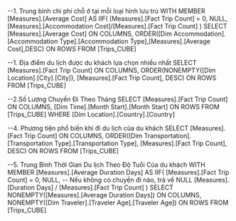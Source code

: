 ﻿--1. Trung bình chi phí chỗ ở tại mỗi loại hình lưu trú
WITH MEMBER [Measures].[Average Cost] AS
	IIF( 
		[Measures].[Fact Trip Count] = 0,
		NULL,
		[Measures].[Accommodation Cost]/[Measures].[Fact Trip Count]
		)
SELECT [Measures].[Average Cost] ON COLUMNS,
	ORDER([Dim Accommodation].[Accommodation Type].[Accommodation Type],[Measures].[Average Cost],DESC) ON ROWS
FROM [Trips_CUBE]

--1. Địa điểm du lịch được du khách lựa chọn nhiều nhất 
SELECT	[Measures].[Fact Trip Count] ON COLUMNS,
		ORDER(NONEMPTY([Dim Location].[City].[City]),
		[Measures].[Fact Trip Count], DESC) ON ROWS
FROM [Trips_CUBE]

--2.Số Lượng Chuyến Đi Theo Tháng
SELECT
    [Measures].[Fact Trip Count] ON COLUMNS,
    [Dim Time].[Month Start].[Month Start] ON ROWS
FROM [Trips_CUBE]
WHERE [Dim Location].[Country].[Country]

--4. Phương tiện phổ biến khi đi du lịch của du khách
SELECT	[Measures].[Fact Trip Count] ON COLUMNS,
		ORDER([Dim Transportation].[Transportation Type].[Transportation Type],
		[Measures].[Fact Trip Count], DESC) ON ROWS
FROM [Trips_CUBE]

--5. Trung Bình Thời Gian Du lịch Theo Độ Tuổi Của du khách
WITH MEMBER [Measures].[Average Duration Days] AS
    IIF(
        [Measures].[Fact Trip Count] = 0,
        NULL, -- Nếu không có chuyến đi nào, trả về NULL
        [Measures].[Duration Days] / [Measures].[Fact Trip Count]
    )
SELECT
    NONEMPTY([Measures].[Average Duration Days]) ON COLUMNS,
	NONEMPTY([Dim Traveler].[Traveler Age].[Traveler Age]) ON ROWS
FROM [Trips_CUBE]


		